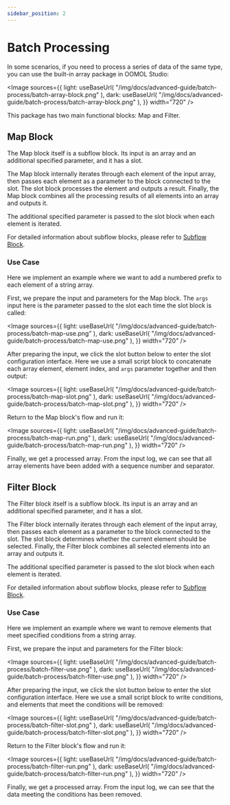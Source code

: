 ```yaml
---
sidebar_position: 2
---
```



# Batch Processing

In some scenarios, if you need to process a series of data of the same type, you can use the built-in array package in OOMOL Studio:

<Image
  sources={{
    light: useBaseUrl(
      "/img/docs/advanced-guide/batch-process/batch-array-block.png"
    ),
    dark: useBaseUrl(
      "/img/docs/advanced-guide/batch-process/batch-array-block.png"
    ),
  }}
  width="720"
/>

This package has two main functional blocks: Map and Filter.

## Map Block

The Map block itself is a subflow block. Its input is an array and an additional specified parameter, and it has a slot.

The Map block internally iterates through each element of the input array, then passes each element as a parameter to the block connected to the slot. The slot block processes the element and outputs a result. Finally, the Map block combines all the processing results of all elements into an array and outputs it.

The additional specified parameter is passed to the slot block when each element is iterated.

For detailed information about subflow blocks, please refer to [Subflow Block](/docs/advanced-guide/block-advanced-usage/advanced-subflow-block).

### Use Case

Here we implement an example where we want to add a numbered prefix to each element of a string array.

First, we prepare the input and parameters for the Map block. The `args` input here is the parameter passed to the slot each time the slot block is called:

<Image
  sources={{
    light: useBaseUrl(
      "/img/docs/advanced-guide/batch-process/batch-map-use.png"
    ),
    dark: useBaseUrl(
      "/img/docs/advanced-guide/batch-process/batch-map-use.png"
    ),
  }}
  width="720"
/>

After preparing the input, we click the slot button below to enter the slot configuration interface. Here we use a small script block to concatenate each array element, element index, and `args` parameter together and then output:

<Image
  sources={{
    light: useBaseUrl(
      "/img/docs/advanced-guide/batch-process/batch-map-slot.png"
    ),
    dark: useBaseUrl(
      "/img/docs/advanced-guide/batch-process/batch-map-slot.png"
    ),
  }}
  width="720"
/>

Return to the Map block's flow and run it:

<Image
  sources={{
    light: useBaseUrl(
      "/img/docs/advanced-guide/batch-process/batch-map-run.png"
    ),
    dark: useBaseUrl(
      "/img/docs/advanced-guide/batch-process/batch-map-run.png"
    ),
  }}
  width="720"
/>

Finally, we get a processed array. From the input log, we can see that all array elements have been added with a sequence number and separator.

## Filter Block

The Filter block itself is a subflow block. Its input is an array and an additional specified parameter, and it has a slot.

The Filter block internally iterates through each element of the input array, then passes each element as a parameter to the block connected to the slot. The slot block determines whether the current element should be selected. Finally, the Filter block combines all selected elements into an array and outputs it.

The additional specified parameter is passed to the slot block when each element is iterated.

For detailed information about subflow blocks, please refer to [Subflow Block](/docs/advanced-guide/block-advanced-usage/advanced-subflow-block).

### Use Case

Here we implement an example where we want to remove elements that meet specified conditions from a string array.

First, we prepare the input and parameters for the Filter block:

<Image
  sources={{
    light: useBaseUrl(
      "/img/docs/advanced-guide/batch-process/batch-filter-use.png"
    ),
    dark: useBaseUrl(
      "/img/docs/advanced-guide/batch-process/batch-filter-use.png"
    ),
  }}
  width="720"
/>

After preparing the input, we click the slot button below to enter the slot configuration interface. Here we use a small script block to write conditions, and elements that meet the conditions will be removed:

<Image
  sources={{
    light: useBaseUrl(
      "/img/docs/advanced-guide/batch-process/batch-filter-slot.png"
    ),
    dark: useBaseUrl(
      "/img/docs/advanced-guide/batch-process/batch-filter-slot.png"
    ),
  }}
  width="720"
/>

Return to the Filter block's flow and run it:

<Image
  sources={{
    light: useBaseUrl(
      "/img/docs/advanced-guide/batch-process/batch-filter-run.png"
    ),
    dark: useBaseUrl(
      "/img/docs/advanced-guide/batch-process/batch-filter-run.png"
    ),
  }}
  width="720"
/>

Finally, we get a processed array. From the input log, we can see that the data meeting the conditions has been removed.
